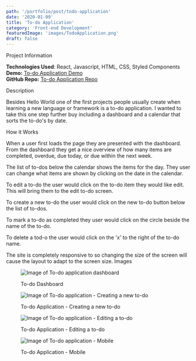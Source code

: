 ```yaml
---
path: '/portfolio/post/todo-application'
date: '2020-01-09'
title: 'To-do Application'
category: 'Front-end Development'
featuredImage: 'images/TodoApplication.png'
draft: false
---
```


<SectionHeader>Project Information</SectionHeader>

**Technologies Used**: React, Javascript, HTML, CSS, Styled Components<br />
**Demo:** [To-do Application Demo](https://examples.adamwebster.me/calendar)<br/>
**GitHub Repo:** [To-do Application Repo](https://github.com/adamwebster/react-tests/tree/master/src/pages/Calendar)


<SectionHeader> Description </SectionHeader>

Besides Hello World one of the first projects people usually create when learning a new language or framework is a to-do application.  I wanted to take this one step further buy including a dashboard and a calendar that sorts the to-do's by date.

<SectionHeader>How it Works</SectionHeader>

When a user first loads the page they are presented with the dashboard.  From the dashboard they get a nice overview of how many items are completed, overdue, due today, or due within the next week.

The list of to-dos below the calendar shows the items for the day.  They user can change what items are shown by clicking on the date in the calendar.

To edit a to-do the user would click on the to-do item they would like edit.  This will bring them to the edit to-do screen.

To create a new to-do the user would click on the new to-do button below the list of to-dos.

To mark a to-do as completed they user would click on the circle beside the name of the to-do.

To delete a tod-o the user would click on the 'x' to the right of the to-do name.

The site is completely responsive to so changing the size of the screen will cause the layout to adapt to the screen size.
<SectionHeader>Images</SectionHeader>

<figure>

![Image of To-do application dashboard](/images/TodoApplication.png)


<figcaption>To-do Dashboard</figcaption>

</figure>

<figure>

![Image of To-do application - Creating a new to-do](/images/TodoApplication-New.jpg)

<figcaption>To-do Application - Creating a new to-do</figcaption>

</figure>

<figure>

![Image of To-do application - Editing a to-do](/images/TodoApplication-Edit.jpg)

<figcaption>To-do Application - Editing a to-do</figcaption>

</figure>


<figure>

![Image of To-do application - Mobile](/images/TodoApplication-mobile.jpg)

<figcaption>To-do Application - Mobile</figcaption>

</figure>
